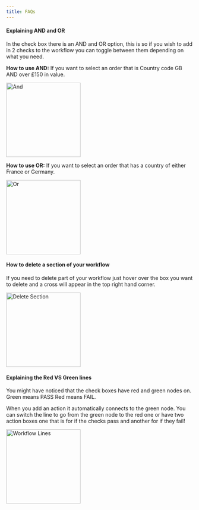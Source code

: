 ```yaml
---
title: FAQs
---
```


#### Explaining AND and OR

In the check box there is an AND and OR option, this is so if you wish to add in 2 checks to the workflow you can toggle between them depending on what you need.

**How to use AND:** If you want to select an order that is Country code GB AND over £150 in value.

<img height="200" src="/images/workflow-and.png" alt="And" />

**How to use OR:** If you want to select an order that has a country of either France or Germany.

<img height="200" src="/images/workflow-or.png" alt="Or" />

#### How to delete a section of your workflow

If you need to delete part of your workflow just hover over the box you want to delete and a cross will appear in the top right hand corner.

<img
  height="200"
  src="/images/workflow-delete-section.png"
  alt="Delete Section"
/>

#### Explaining the Red VS Green lines

You might have noticed that the check boxes have red and green nodes on. Green means PASS Red means FAIL.

When you add an action it automatically connects to the green node. You can switch the line to go from the green node to the red one or have two action boxes one that is for if the checks pass and another for if they fail!

<img height="200" src="/images/workflow-lines.png" alt="Workflow Lines" />
